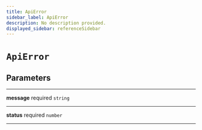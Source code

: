 ```yaml
---
title: ApiError
sidebar_label: ApiError
description: No description provided.
displayed_sidebar: referenceSidebar
---
```


# `ApiError`

## Parameters

---

**<span className="parameter-name">message</span>** <span className="optional-status">required</span> `string`

---

**<span className="parameter-name">status</span>** <span className="optional-status">required</span> `number`

---
